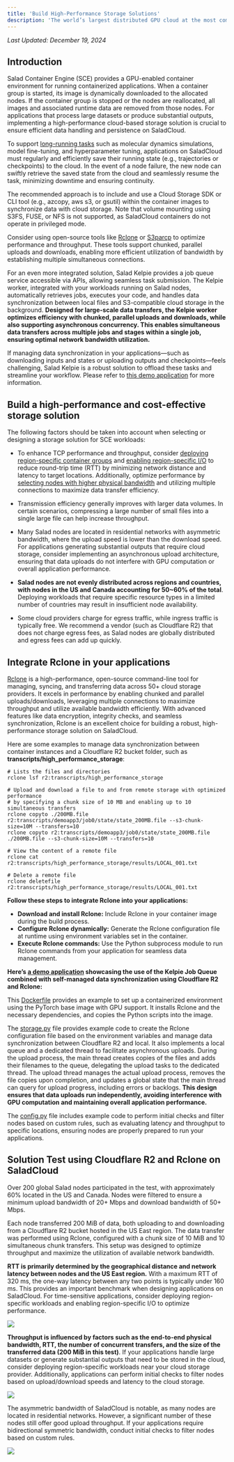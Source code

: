 ```yaml
---
title: 'Build High-Performance Storage Solutions'
description: 'The world’s largest distributed GPU cloud at the most competitive prices'
---
```


_Last Updated: December 19, 2024_

## Introduction

Salad Container Engine (SCE) provides a GPU-enabled container environment for running containerized applications. When a
container group is started, its image is dynamically downloaded to the allocated nodes. If the container group is
stopped or the nodes are reallocated, all images and associated runtime data are removed from those nodes. For
applications that process large datasets or produce substantial outputs, implementing a high-performance cloud-based
storage solution is crucial to ensure efficient data handling and persistence on SaladCloud.

To support [long-running tasks](/tutorials/high-performance-apps#support-long-running-tasks) such as molecular dynamics
simulations, model fine-tuning, and hyperparameter tuning, applications on SaladCloud must regularly and efficiently
save their running state (e.g., trajectories or checkpoints) to the cloud. In the event of a node failure, the new node
can swiftly retrieve the saved state from the cloud and seamlessly resume the task, minimizing downtime and ensuring
continuity.

The recommended approach is to include and use a Cloud Storage SDK or CLI tool (e.g., azcopy, aws s3, or gsutil) within
the container images to synchronize data with cloud storage. Note that volume mounting using S3FS, FUSE, or NFS is not
supported, as SaladCloud containers do not operate in privileged mode.

Consider using open-source tools like [Rclone](https://rclone.org/) or
[S3parcp](https://github.com/chanzuckerberg/s3parcp) to optimize performance and throughput. These tools support
chunked, parallel uploads and downloads, enabling more efficient utilization of bandwidth by establishing multiple
simultaneous connections.

For an even more integrated solution, Salad Kelpie provides a job queue service accessible via APIs, allowing seamless
task submission. The Kelpie worker, integrated with your workloads running on Salad nodes, automatically retrieves jobs,
executes your code, and handles data synchronization between local files and S3-compatible cloud storage in the
background. **Designed for large-scale data transfers, the Kelpie worker optimizes efficiency with chunked, parallel
uploads and downloads, while also supporting asynchronous concurrency. This enables simultaneous data transfers across
multiple jobs and stages within a single job, ensuring optimal network bandwidth utilization.**

If managing data synchronization in your applications—such as downloading inputs and states or uploading outputs and
checkpoints—feels challenging, Salad Kelpie is a robust solution to offload these tasks and streamline your workflow.
Please refer to [this demo application](https://github.com/SaladTechnologies/mds/tree/main/demo-app1) for more
information.

## Build a high-performance and cost-effective storage solution

The following factors should be taken into account when selecting or designing a storage solution for SCE workloads:

- To enhance TCP performance and throughput, consider
  [deploying region-specific container groups](/tutorials/high-performance-apps#build-region-specific-workloads) and
  [enabling region-specific I/O](/tutorials/high-performance-apps#enable-region-specific-i-o) to reduce round-trip time
  (RTT) by minimizing network distance and latency to target locations. Additionally, optimize performance by
  [selecting nodes with higher physical bandwidth](/tutorials/high-performance-apps#perform-initial-checks-to-filter-nodes)
  and utilizing multiple connections to maximize data transfer efficiency.

- Transmission efficiency generally improves with larger data volumes. In certain scenarios, compressing a large number
  of small files into a single large file can help increase throughput.

- Many Salad nodes are located in residential networks with asymmetric bandwidth, where the upload speed is lower than
  the download speed. For applications generating substantial outputs that require cloud storage, consider implementing
  an asynchronous upload architecture, ensuring that data uploads do not interfere with GPU computation or overall
  application performance.

- **Salad nodes are not evenly distributed across regions and countries, with nodes in the US and Canada accounting for
  50~60% of the total**. Deploying workloads that require specific resource types in a limited number of countries may
  result in insufficient node availability.

- Some cloud providers charge for egress traffic, while ingress traffic is typically free. We recommend a vendor (such
  as Cloudflare R2) that does not charge egress fees, as Salad nodes are globally distributed and egress fees can add up
  quickly.

## Integrate Rclone in your applications

[Rclone](https://rclone.org/) is a high-performance, open-source command-line tool for managing, syncing, and
transferring data across 50+ cloud storage providers. It excels in performance by enabling chunked and parallel
uploads/downloads, leveraging multiple connections to maximize throughput and utilize available bandwidth efficiently.
With advanced features like data encryption, integrity checks, and seamless synchronization, Rclone is an excellent
choice for building a robust, high-performance storage solution on SaladCloud.

Here are some examples to manage data synchronization between container instances and a Cloudflare R2 bucket folder,
such as **transcripts/high_performance_storage**:

```
# Lists the files and directories
rclone lsf r2:transcripts/high_performance_storage

# Upload and download a file to and from remote storage with optimized performance
# by specifying a chunk size of 10 MB and enabling up to 10 simultaneous transfers
​​rclone copyto ./200MB.file r2:transcripts/demoapp3/job0/state/state_200MB.file --s3-chunk-size=10M --transfers=10
rclone copyto r2:transcripts/demoapp3/job0/state/state_200MB.file ./200MB.file --s3-chunk-size=10M --transfers=10

# View the content of a remote file
rclone cat r2:transcripts/high_performance_storage/results/LOCAL_001.txt

# Delete a remote file
rclone deletefile r2:transcripts/high_performance_storage/results/LOCAL_001.txt
```

**Follow these steps to integrate Rclone into your applications:**

- **Download and install Rclone:** Include Rclone in your container image during the build process.
- **Configure Rclone dynamically:** Generate the Rclone configuration file at runtime using environment variables set in
  the container.
- **Execute Rclone commands:** Use the Python subprocess module to run Rclone commands from your application for
  seamless data management.

**Here’s [a demo application](https://github.com/SaladTechnologies/mds/tree/main/demo-app3) showcasing the use of the
Kelpie Job Queue combined with self-managed data synchronization using Cloudflare R2 and Rclone:**

This [Dockerfile](https://github.com/SaladTechnologies/mds/blob/main/demo-app3/image/Dockerfile#L22) provides an example
to set up a containerized environment using the PyTorch base image with GPU support. It installs Rclone and the
necessary dependencies, and copies the Python scripts into the image.

The [storage.py](https://github.com/SaladTechnologies/mds/blob/main/demo-app3/image/storage.py) file provides example
code to create the Rclone configuration file based on the environment variables and manage data synchronization between
Cloudflare R2 and local. It also implements a local queue and a dedicated thread to facilitate asynchronous uploads.
During the upload process, the main thread creates copies of the files and adds their filenames to the queue, delegating
the upload tasks to the dedicated thread. The upload thread manages the actual upload process, removes the file copies
upon completion, and updates a global state that the main thread can query for upload progress, including errors or
backlogs. **This design ensures that data uploads run independently, avoiding interference with GPU computation and
maintaining overall application performance.**

The [config.py](https://github.com/SaladTechnologies/mds/blob/main/demo-app3/image/config.py) file includes example code
to perform initial checks and filter nodes based on custom rules, such as evaluating latency and throughput to specific
locations, ensuring nodes are properly prepared to run your applications.

## Solution Test using Cloudflare R2 and Rclone on SaladCloud

Over 200 global Salad nodes participated in the test, with approximately 60% located in the US and Canada. Nodes were
filtered to ensure a minimum upload bandwidth of 20+ Mbps and download bandwidth of 50+ Mbps.

Each node transferred 200 MiB of data, both uploading to and downloading from a Cloudflare R2 bucket hosted in the US
East region. The data transfer was performed using Rclone, configured with a chunk size of 10 MiB and 10 simultaneous
chunk transfers. This setup was designed to optimize throughput and maximize the utilization of available network
bandwidth.

**RTT is primarily determined by the geographical distance and network latency between nodes and the US East region.**
With a maximum RTT of 320 ms, the one-way latency between any two points is typically under 160 ms. This provides an
important benchmark when designing applications on SaladCloud. For time-sensitive applications, consider deploying
region-specific workloads and enabling region-specific I/O to optimize performance.

<img src="/tutorials/images/hp_storage/hps_rtt.png" />

**Throughput is influenced by factors such as the end-to-end physical bandwidth, RTT, the number of concurrent
transfers, and the size of the transferred data (200 MiB in this test)**. If your applications handle large datasets or
generate substantial outputs that need to be stored in the cloud, consider deploying region-specific workloads near your
cloud storage provider. Additionally, applications can perform initial checks to filter nodes based on upload/download
speeds and latency to the cloud storage.

<img src="/tutorials/images/hp_storage/hps_throughput.png" />

The asymmetric bandwidth of SaladCloud is notable, as many nodes are located in residential networks. However, a
significant number of these nodes still offer good upload throughput. If your applications require bidirectional
symmetric bandwidth, conduct initial checks to filter nodes based on custom rules.

<img src="/tutorials/images/hp_storage/hps_correlation.png" />
